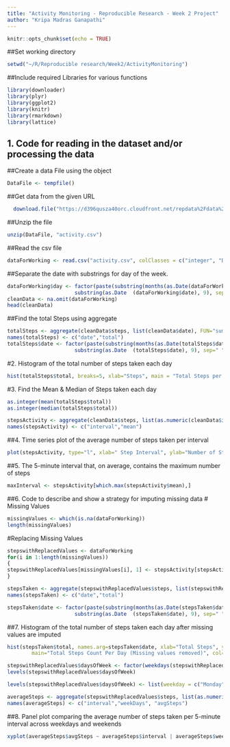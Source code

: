 ---
title: "Activity Monitoring - Reproducible Research - Week 2 Project"
author: "Kripa Madras Ganapathi"
---

```{r setup, include=FALSE}
knitr::opts_chunk$set(echo = TRUE)
```


##Set working directory
```{r, echo=TRUE}
setwd("~/R/Reproducible research/Week2/ActivityMonitoring")
```

##Include required Libraries for various functions
```{r, echo=TRUE}
library(downloader)
library(plyr)
library(ggplot2)
library(knitr)
library(rmarkdown)
library(lattice)

```

## 1. Code for reading in the dataset and/or processing the data
##Create a data File using the object
```{r, echo=TRUE}
DataFile <- tempfile()
```

##Get data from the given URL
```{r, echo=TRUE}
  download.file("https://d396qusza40orc.cloudfront.net/repdata%2Fdata%2Factivity.zip", DataFile)
```

##Unzip the file
```{r, echo=TRUE}
unzip(DataFile, "activity.csv")
```

##Read the csv file
```{r, echo=TRUE}
dataForWorking <- read.csv("activity.csv", colClasses = c("integer", "Date", "character"))  
```

##Separate the date with substrings for day of the week.
```{r, echo=TRUE}
dataForWorking$day <- factor(paste(substring(months(as.Date(dataForWorking$date)),0,3), 
                      substring(as.Date  (dataForWorking$date), 9), sep=" ")) 
cleanData <- na.omit(dataForWorking)
head(cleanData)
```

##Find the total Steps using aggregate
```{r, echo=TRUE}
totalSteps <- aggregate(cleanData$steps, list(cleanData$date), FUN="sum")
names(totalSteps) <- c("date","total")
totalSteps$date <- factor(paste(substring(months(as.Date(totalSteps$date)),0,3), 
                      substring(as.Date  (totalSteps$date), 9), sep=" ")) 
```

#2. Histogram of the total number of steps taken each day 
```{r, echo=TRUE}
hist(totalSteps$total, breaks=5, xlab="Steps", main = "Total Steps per Day")  
```

#3. Find the Mean & Median of Steps taken each day
```{r, echo=TRUE}
as.integer(mean(totalSteps$total))
as.integer(median(totalSteps$total))
```

```{r, echo=TRUE}
stepsActivity <- aggregate(cleanData$steps, list(as.numeric(cleanData$interval)), FUN="mean")
names(stepsActivity) <- c("interval","mean")
```

##4. Time series plot of the average number of steps taken per interval
```{r, echo=TRUE}
plot(stepsActivity, type="l", xlab=" Step Interval", ylab="Number of Steps", main="Daily Activity Pattern")
```
##5. The 5-minute interval that, on average, contains the maximum number of steps
```{r, echo=TRUE}
maxInterval <- stepsActivity[which.max(stepsActivity$mean),]
```

##6. Code to describe and show a strategy for imputing missing data
# Missing Values
```{r, echo=TRUE}
missingValues <- which(is.na(dataForWorking))
length(missingValues)
```

#Replacing Missing Values
```{r, echo=TRUE}
stepswithReplacedValues <- dataForWorking
for(i in 1:length(missingValues))
{
stepswithReplacedValues[missingValues[i], 1] <- stepsActivity[stepsActivity$interval == stepswithReplacedValues[missingValues[i],]$interval,]$mean
}
```

```{r, echo=TRUE}
stepsTaken <- aggregate(stepswithReplacedValues$steps, list(stepswithReplacedValues$date), FUN="sum")
names(stepsTaken) <- c("date","total")
```

```{r, echo=TRUE}
stepsTaken$date <- factor(paste(substring(months(as.Date(stepsTaken$date)),0,3), 
                      substring(as.Date  (stepsTaken$date), 9), sep=" ")) 

```
##7. Histogram of the total number of steps taken each day after missing values are imputed
```{r, echo=TRUE}
hist(stepsTaken$total, names.arg=stepsTaken$date, xlab="Total Steps", ylab="Days",
        main="Total Steps Count Per Day (Missing values removed)", col="purple")
```

```{r, echo=TRUE}
stepswithReplacedValues$daysOfWeek <- factor(weekdays(stepswithReplacedValues$date))
levels(stepswithReplacedValues$daysOfWeek)

levels(stepswithReplacedValues$daysOfWeek) <- list(weekday = c("Monday", "Tuesday", "Wednesday", "Thursday", "Friday"), weekend = c("Saturday", "Sunday"))

averageSteps <- aggregate(stepswithReplacedValues$steps, list(as.numeric(stepswithReplacedValues$interval),stepswithReplacedValues$daysOfWeek),FUN = "mean")
names(averageSteps) <- c("interval","weekDays", "avgSteps")
```


##8. Panel plot comparing the average number of steps taken per 5-minute interval across weekdays and weekends

```{r, echo=TRUE}
xyplot(averageSteps$avgSteps ~ averageSteps$interval | averageSteps$weekDays, layout = c(1, 2), type = "l", xlab = "Interval", ylab = "Number of steps")

```


